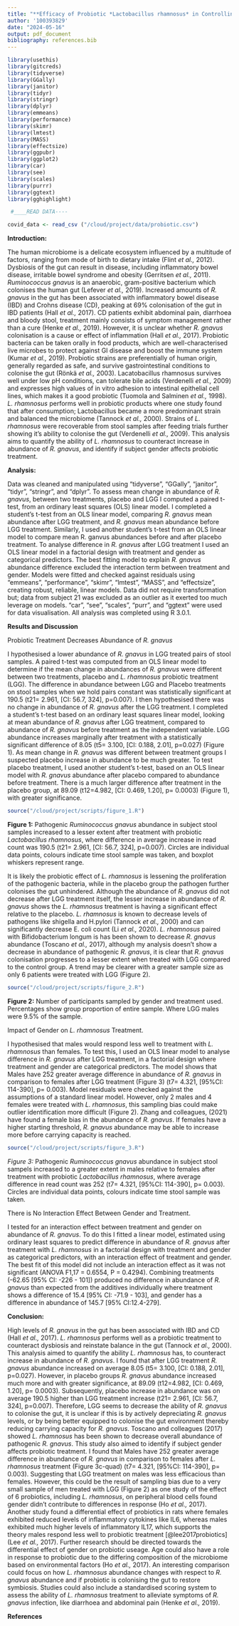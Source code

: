 ```yaml
---
title: "**Efficacy of Probiotic *Lactobacillus rhamnosus* in Controlling Human Intestinal Abundance of *Pathogenic Ruminococcus* gnavus.**"
author: '100393829'
date: "2024-05-16"
output: pdf_document
bibliography: references.bib
---
```


```r
library(usethis)
library(gitcreds)
library(tidyverse)
library(GGally)
library(janitor)
library(tidyr)
library(stringr)
library(dplyr)
library(emmeans)
library(performance)
library(skimr)
library(lmtest)
library(MASS)
library(effectsize)
library(ggpubr)
library(ggplot2)
library(car)
library(see)
library(scales)
library(purrr)
library(ggtext)
library(gghighlight) 
```

```r

 #____READ DATA----

covid_data <- read_csv ("/cloud/project/data/probiotic.csv")

```

**Introduction:**

The human microbiome is a delicate ecosystem influenced by a multitude of factors, ranging from mode of birth to dietary intake (Flint *et al.,* 2012). Dysbiosis of the gut can result in disease, including inflammatory bowel disease, irritable bowel syndrome and obesity (Gerritsen *et al.,* 2011). *Ruminococcus gnavus* is an anaerobic, gram-positive bacterium which colonises the human gut (Lefever *et al.,* 2019). Increased amounts of *R. gnavus* in the gut has been associated with inflammatory bowel disease (IBD) and Crohns disease (CD), peaking at 69% colonisation of the gut in IBD patients (Hall *et al.,* 2017). CD patients exhibit abdominal pain, diarrhoea and bloody stool, treatment mainly consists of symptom management rather than a cure (Henke *et al.,* 2019). However, it is unclear whether *R. gnavus* colonisation is a cause or effect of inflammation (Hall *et al.,* 2017). Probiotic bacteria can be taken orally in food products, which are well-characterised live microbes to protect against GI disease and boost the immune system (Kumar *et al.,* 2019). Probiotic strains are preferentially of human origin, generally regarded as safe, and survive gastrointestinal conditions to colonise the gut (Rönkä *et al.,* 2003). Lacatobacillus rhamnosus survives well under low pH conditions, can tolerate bile acids (Verdenelli *et al.,* 2009) and expresses high values of in vitro adhesion to intestinal epithelial cell lines, which makes it a good probiotic (Tuomola and Salminen *et al.,* 1998). *L. rhamnosus* performs well in probiotic products where one study found that after consumption; Lactobacillus became a more predominant strain and balanced the microbiome (Tannock *et al.,* 2000). Strains of *L. rhamnosus* were recoverable from stool samples after feeding trials further showing it’s ability to colonise the gut (Verdenelli *et al.,* 2009). This analysis aims to quantify the ability of *L. rhamnosus* to counteract increase in abundance of *R. gnavus*, and identify if subject gender affects probiotic treatment.

**Analysis:**

Data was cleaned and manipulated using “tidyverse”, “GGally”, “janitor”, “tidyr”, “stringr”, and “dplyr”. To assess mean change in abundance of *R. gnavus*, between two treatments, placebo and LGG I computed a paired t-test, from an ordinary least squares (OLS) linear model. I completed a student’s t-test from an OLS linear model, comparing *R. gnavus* mean abundance after LGG treatment, and *R. gnavus* mean abundance before LGG treatment. Similarly, I used another student’s t-test from an OLS linear model to compare mean R. ganvus abundances before and after placebo treatment. To analyse difference in *R. gnavus* after LGG treatment I used an OLS linear model in a factorial design with treatment and gender as categorical predictors. The best fitting model to explain *R. gnavus* abundance difference excluded the interaction term between treatment and gender. Models were fitted and checked against residuals using “emmeans”, “performance”, “skimr”, “lmtest”, “MASS”, and “effectsize”, creating robust, reliable, linear models. Data did not require transformation but; data from subject 21 was excluded as an outlier as it exerted too much leverage on models. “car”, “see”, “scales”, “purr”, and “ggtext” were used for data visualisation. All analysis was completed using R 3.0.1.

**Results and Discussion**

Probiotic Treatment Decreases Abundance of *R. gnavus*

I hypothesised a lower abundance of *R. gnavus* in LGG treated pairs of stool samples. A paired t-test was computed from an OLS linear model to determine if the mean change in abundances of *R. gnavus* were different between two treatments, placebo and *L. rhamnosus* probiotic treatment (LGG). The difference in abundance between LGG and Placebo treatments on stool samples when we hold pairs constant was statistically significant at 190.5 (t21= 2.961, [CI: 56.7, 324], p=0.007). I then hypothesised there was no change in abundance of *R. gnavus* after the LGG treatment. I completed a student’s t-test based on an ordinary least squares linear model, looking at mean abundance of *R. gnavus* after LGG treatment, compared to abundance of *R. gnavus* before treatment as the independent variable. LGG abundance increases marginally after treatment with a statistically significant difference of 8.05 (t5= 3.100, [CI: 0.188, 2.01], p=0.027) (Figure 1). As mean change in *R. gnavus* was different between treatment groups I suspected placebo increase in abundance to be much greater. To test placebo treatment, I used another student’s t-test, based on an OLS linear model with *R. gnavus* abundance after placebo compared to abundance before treatment. There is a much larger difference after treatment in the placebo group, at 89.09 (t12=4.982, [CI: 0.469, 1.20], p= 0.0003) (Figure 1), with greater significance.

```r

source("/cloud/project/scripts/figure_1.R")

```

**Figure 1:** Pathogenic *Ruminococcus gnavus* abundance in subject stool samples increased to a lesser extent after treatment with probiotic *Lactobacillus rhamnosus*, where difference in average increase in read count was 190.5 (t21= 2.961, [CI: 56.7, 324], p=0.007). Circles are individual data points, colours indicate time stool sample was taken, and boxplot whiskers represent range.

It is likely the probiotic effect of *L. rhamnosus* is lessening the proliferation of the pathogenic bacteria, while in the placebo group the pathogen further colonises the gut unhindered. Although the abundance of *R. gnavus* did not decrease after LGG treatment itself, the lesser increase in abundance of *R. gnavus* shows the *L. rhamnosus* treatment is having a significant effect relative to the placebo. *L. rhamnosus* is known to decrease levels of pathogens like shigella and H.pylori (Tannock *et al.,* 2000) and can significantly decrease E. coli count (Li *et al.,* 2020). *L. rhamnosus* paired with Bifidobacterium longum is has been shown to decrease *R. gnavus* abundance (Toscano *et al.,* 2017), although my analysis doesn’t show a decrease in abundance of pathogenic *R. gnavus*, it is clear that *R. gnavus* colonisation progresses to a lesser extent when treated with LGG compared to the control group. A trend may be clearer with a greater sample size as only 6 patients were treated with LGG (Figure 2).

```r

source("/cloud/project/scripts/figure_2.R")

```
**Figure 2:** Number of participants sampled by gender and treatment used. Percentages show group proportion of entire sample. Where LGG males were 9.5% of the sample.

Impact of Gender on *L. rhamnosus* Treatment.

I hypothesised that males would respond less well to treatment with *L. rhamnosus* than females. To test this, I used an OLS linear model to analyse difference in *R. gnavus* after LGG treatment, in a factorial design where treatment and gender are categorical predictors. The model shows that Males have 252 greater average difference in abundance of *R. gnavus* in comparison to females after LGG treatment (Figure 3) (t7= 4.321, [95%CI: 114-390], p= 0.003). Model residuals were checked against the assumptions of a standard linear model. However, only 2 males and 4 females were treated with *L. rhamnosus*, this sampling bias could make outlier identification more difficult (Figure 2). Zhang and colleagues, (2021) have found a female bias in the abundance of *R. gnavus*. If females have a higher starting threshold, *R. gnavus* abundance may be able to increase more before carrying capacity is reached.

```r

source("/cloud/project/scripts/figure_3.R")

```
*Figure 3:* Pathogenic *Ruminococcus gnavus* abundance in subject stool sampels increased to a greater extent in males relative to females after treatment with probiotic *Lactobacillus rhamnosus*, where average difference in read count was 252 (t7= 4.321, [95%CI: 114-390], p= 0.003). Circles are individual data points, colours indicate time stool sample was taken.


There is No Interaction Effect Between Gender and Treatment.

I tested for an interaction effect between treatment and gender on abundance of *R. gnavus*. To do this I fitted a linear model, estimated using ordinary least squares to predict difference in abundance of *R. gnavus* after treatment with *L. rhamnosus* in a factorial design with treatment and gender as categorical predictors, with an interaction effect of treatment and gender. The best fit of this model did not include an interaction effect as it was not significant (ANOVA F1,17 = 0.6554, P = 0.4294). Combining treatments (-62.65 [95% CI: -226 - 101]) produced no difference in abundance of *R. gnavus* than expected from the additives individually where treatment shows a difference of 15.4 [95% CI: -71.9 - 103], and gender has a difference in abundance of 145.7 [95% CI:12.4-279].

**Conclusion:**

High levels of *R. gnavus* in the gut has been associated with IBD and CD (Hall *et al.,* 2017). *L. rhamnosus* performs well as a probiotic treatment to counteract dysbiosis and reinstate balance in the gut (Tannock *et al.,* 2000). This analysis aimed to quantify the ability *L. rhamnosus* has, to counteract increase in abundance of *R. gnavus*. I found that after LGG treatment *R. gnavus* abundance increased on average 8.05 (t5= 3.100, [CI: 0.188, 2.01], p=0.027). However, in placebo groups *R. gnavus* abundance increased much more and with greater significance, at 89.09 (t12=4.982, [CI: 0.469, 1.20], p= 0.0003). Subsequently, placebo increase in abundance was on average 190.5 higher than LGG treatment increase (t21= 2.961, [CI: 56.7, 324], p=0.007). Therefore, LGG seems to decrease the ability of *R. gnavus* to colonise the gut, it is unclear if this is by actively depreciating *R. gnavus* levels, or by being better equipped to colonise the gut environment thereby reducing carrying capacity for *R. gnavus*. Toscano and colleagues (2017) showed *L. rhamnosus* has been shown to decrease overall abundance of pathogenic *R. gnavus*. This study also aimed to identify if subject gender affects probiotic treatment. I found that Males have 252 greater average difference in abundance of *R. gnavus* in comparison to females after *L. rhamnosus* treatment (Figure 3c-quad) (t7= 4.321, [95%CI: 114-390], p= 0.003). Suggesting that LGG treatment on males was less efficacious than females. However, this could be the result of sampling bias due to a very small sample of men treated with LGG (Figure 2) as one study of the effect of 6 probiotics, including *L. rhamnosus*, on peripheral blood cells found gender didn’t contribute to differences in response (Ho *et al.,* 2017). Another study found a differential effect of probiotics in rats where females exhibited reduced levels of inflammatory cytokines like IL6, whereas males exhibited much higher levels of inflammatory IL17, which supports the theory males respond less well to probiotic treatment [@lee2017probiotics] (Lee *et al.,* 2017). Further research should be directed towards the differential effect of gender on probiotic useage. Age could also have a role in response to probiotic due to the differing composition of the microbiome based on environmental factors (Ho *et al.,* 2017). An interesting comparison could focus on how *L. rhamnosus* abundance changes with respect to *R. gnavus* abundance and if probiotic is colonising the gut to restore symbiosis. Studies could also include a standardised scoring system to assess the ability of *L. rhamnosus* treatment to alleviate symptoms of *R. gnavus* infection, like diarrhoea and abdominal pain (Henke *et al.,* 2019).

**References**
